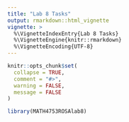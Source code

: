 ```yaml
---
title: "Lab 8 Tasks"
output: rmarkdown::html_vignette
vignette: >
  %\VignetteIndexEntry{Lab 8 Tasks}
  %\VignetteEngine{knitr::rmarkdown}
  %\VignetteEncoding{UTF-8}
---
```


```r
knitr::opts_chunk$set(
  collapse = TRUE,
  comment = "#>",
  warning = FALSE,
  message = FALSE
)
```

```r
library(MATH4753ROSAlab8)
```



























